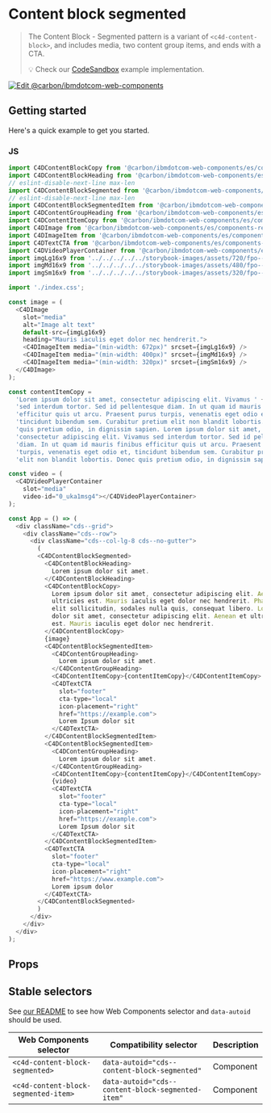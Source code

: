 
# Content block segmented

> The Content Block - Segmented pattern is a variant of `<c4d-content-block>`,
> and includes media, two content group items, and ends with a CTA.
>
> 💡 Check our
> [CodeSandbox](https://stackblitz.com/github/carbon-design-system/carbon-for-ibm-dotcom/tree/main/packages/web-components/examples/codesandbox/components-react/content-block-segmented)
> example implementation.

[![Edit @carbon/ibmdotcom-web-components](https://codesandbox.io/static/img/play-codesandbox.svg)](https://stackblitz.com/github/carbon-design-system/carbon-for-ibm-dotcom/tree/main/packages/web-components/examples/codesandbox/components-react/content-block-segmented)

## Getting started

Here's a quick example to get you started.

### JS

```js
import C4DContentBlockCopy from '@carbon/ibmdotcom-web-components/es/components-react/content-block/content-block-copy';
import C4DContentBlockHeading from '@carbon/ibmdotcom-web-components/es/components-react/content-block/content-block-heading';
// eslint-disable-next-line max-len
import C4DContentBlockSegmented from '@carbon/ibmdotcom-web-components/es/components-react/content-block-segmented/content-block-segmented';
// eslint-disable-next-line max-len
import C4DContentBlockSegmentedItem from '@carbon/ibmdotcom-web-components/es/components-react/content-block-segmented/content-block-segmented-item';
import C4DContentGroupHeading from '@carbon/ibmdotcom-web-components/es/components-react/content-group/content-group-heading.js';
import C4DContentItemCopy from '@carbon/ibmdotcom-web-components/es/components-react/content-item/content-item-copy.js';
import C4DImage from '@carbon/ibmdotcom-web-components/es/components-react/image/image.js';
import C4DImageItem from '@carbon/ibmdotcom-web-components/es/components-react/image/image-item.js';
import C4DTextCTA from '@carbon/ibmdotcom-web-components/es/components-react/cta/text-cta';
import C4DVideoPlayerContainer from '@carbon/ibmdotcom-web-components/es/components-react/video-player/video-player-container.js';
import imgLg16x9 from '../../../../../storybook-images/assets/720/fpo--16x9--720x405--005.jpg';
import imgMd16x9 from '../../../../../storybook-images/assets/480/fpo--16x9--480x270--005.jpg';
import imgSm16x9 from '../../../../../storybook-images/assets/320/fpo--16x9--320x180--005.jpg';

import './index.css';

const image = (
  <C4DImage
    slot="media"
    alt="Image alt text"
    default-src={imgLg16x9}
    heading="Mauris iaculis eget dolor nec hendrerit.">
    <C4DImageItem media="(min-width: 672px)" srcset={imgLg16x9} />
    <C4DImageItem media="(min-width: 400px)" srcset={imgMd16x9} />
    <C4DImageItem media="(min-width: 320px)" srcset={imgSm16x9} />
  </C4DImage>
);

const contentItemCopy =
  'Lorem ipsum dolor sit amet, consectetur adipiscing elit. Vivamus ' +
  'sed interdum tortor. Sed id pellentesque diam. In ut quam id mauris finibus ' +
  'efficitur quis ut arcu. Praesent purus turpis, venenatis eget odio et, ' +
  'tincidunt bibendum sem. Curabitur pretium elit non blandit lobortis. Donec ' +
  'quis pretium odio, in dignissim sapien. Lorem ipsum dolor sit amet, ' +
  'consectetur adipiscing elit. Vivamus sed interdum tortor. Sed id pellentesque ' +
  'diam. In ut quam id mauris finibus efficitur quis ut arcu. Praesent purus ' +
  'turpis, venenatis eget odio et, tincidunt bibendum sem. Curabitur pretium ' +
  'elit non blandit lobortis. Donec quis pretium odio, in dignissim sapien.';

const video = (
  <C4DVideoPlayerContainer
    slot="media"
    video-id="0_uka1msg4"></C4DVideoPlayerContainer>
);

const App = () => (
  <div className="cds--grid">
    <div className="cds--row">
      <div className="cds--col-lg-8 cds--no-gutter">
        (
        <C4DContentBlockSegmented>
          <C4DContentBlockHeading>
            Lorem ipsum dolor sit amet.
          </C4DContentBlockHeading>
          <C4DContentBlockCopy>
            Lorem ipsum dolor sit amet, consectetur adipiscing elit. Aenean et
            ultricies est. Mauris iaculis eget dolor nec hendrerit. Phasellus at
            elit sollicitudin, sodales nulla quis, consequat libero. Lorem ipsum
            dolor sit amet, consectetur adipiscing elit. Aenean et ultricies
            est. Mauris iaculis eget dolor nec hendrerit.
          </C4DContentBlockCopy>
          {image}
          <C4DContentBlockSegmentedItem>
            <C4DContentGroupHeading>
              Lorem ipsum dolor sit amet.
            </C4DContentGroupHeading>
            <C4DContentItemCopy>{contentItemCopy}</C4DContentItemCopy>
            <C4DTextCTA
              slot="footer"
              cta-type="local"
              icon-placement="right"
              href="https://example.com">
              Lorem Ipsum dolor sit
            </C4DTextCTA>
          </C4DContentBlockSegmentedItem>
          <C4DContentBlockSegmentedItem>
            <C4DContentGroupHeading>
              Lorem ipsum dolor sit amet.
            </C4DContentGroupHeading>
            <C4DContentItemCopy>{contentItemCopy}</C4DContentItemCopy>
            {video}
            <C4DTextCTA
              slot="footer"
              cta-type="local"
              icon-placement="right"
              href="https://example.com">
              Lorem Ipsum dolor sit
            </C4DTextCTA>
          </C4DContentBlockSegmentedItem>
          <C4DTextCTA
            slot="footer"
            cta-type="local"
            icon-placement="right"
            href="https://www.example.com">
            Lorem ipsum dolor
          </C4DTextCTA>
        </C4DContentBlockSegmented>
        )
      </div>
    </div>
  </div>
);
```

## Props

<Props of={PropTypesRef} />

## Stable selectors

See
[our README](https://github.com/carbon-design-system/carbon-for-ibm-dotcom/tree/main/packages/web-components#stable-selectors-for-analytics-and-integratione2e-testing-in-web-components)
to see how Web Components selector and `data-autoid` should be used.

| Web Components selector              | Compatibility selector                            | Description |
| ------------------------------------ | ------------------------------------------------- | ----------- |
| `<c4d-content-block-segmented>`      | `data-autoid="cds--content-block-segmented"`      | Component   |
| `<c4d-content-block-segmented-item>` | `data-autoid="cds--content-block-segmented-item"` | Component   |

<Description markdown={contributing} />
